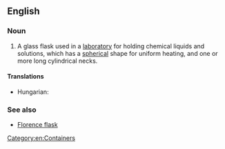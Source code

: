 ==English==

===Noun===
{{wikipedia}}
{{en-noun|head=[[round]]-[[bottomed]] [[flask]]}}

# {{label|en|chemistry}} A glass flask used in a [[laboratory]] for holding chemical liquids and solutions, which has a [[spherical]] shape for uniform heating, and one or more long cylindrical necks.

====Translations====
{{trans-top|a glass flask used in laboratories}}
* Hungarian: {{t+|hu|gömblombik}}
{{trans-mid}}
{{trans-bottom}}

===See also===
* [[Florence flask]]

[[Category:en:Containers]]